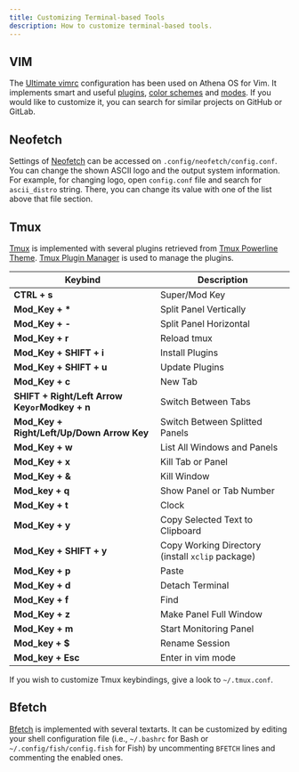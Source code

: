 ```yaml
---
title: Customizing Terminal-based Tools
description: How to customize terminal-based tools.
---
```


## VIM

The [Ultimate vimrc](https://github.com/amix/vimrc) configuration has been used on Athena OS for Vim. It implements smart and useful [plugins](https://github.com/amix/vimrc#included-plugins), [color schemes](https://github.com/amix/vimrc#included-color-schemes) and [modes](https://github.com/amix/vimrc#included-modes). If you would like to customize it, you can search for similar projects on GitHub or GitLab.

## Neofetch

Settings of [Neofetch](https://github.com/dylanaraps/neofetch) can be accessed on `.config/neofetch/config.conf`. You can change the shown ASCII logo and the output system information. For example, for changing logo, open `config.conf` file and search for `ascii_distro` string. There, you can change its value with one of the list above that file section.

## Tmux

[Tmux](https://github.com/tmux/tmux) is implemented with several plugins retrieved from [Tmux Powerline Theme](https://github.com/wfxr/tmux-power). [Tmux Plugin Manager](https://github.com/tmux-plugins/tpm) is used to manage the plugins.

| Keybind | Description |
| ------- | ----------- |
| **CTRL + s**| Super/Mod Key |
| **Mod_Key + \*** | Split Panel Vertically |
| **Mod_Key + -** | Split Panel Horizontal |
| **Mod_Key + r** | Reload tmux |
| **Mod_Key + SHIFT + i** | Install Plugins | 
| **Mod_Key + SHIFT + u** | Update Plugins |
| **Mod_Key + c** | New Tab |
| **SHIFT + Right/Left Arrow Key` or `Modkey + n** | Switch Between Tabs |
| **Mod_Key + Right/Left/Up/Down Arrow Key** | Switch Between Splitted Panels |
| **Mod_Key + w** | List All Windows and Panels |
| **Mod_Key + x** | Kill Tab or Panel |
| **Mod_Key + &** | Kill Window |
| **Mod_key + q** | Show Panel or Tab Number |
| **Mod_Key + t** | Clock |
| **Mod_Key + y** | Copy Selected Text to Clipboard |
| **Mod_Key + SHIFT + y** | Copy Working Directory (install `xclip` package) |
| **Mod_Key + p** | Paste |
| **Mod_Key + d** | Detach Terminal |
| **Mod_Key + f** | Find |
| **Mod_Key + z** | Make Panel Full Window |
| **Mod_Key + m** | Start Monitoring Panel |
| **Mod_key + $** | Rename Session |
| **Mod_key + Esc** | Enter in vim mode|

If you wish to customize Tmux keybindings, give a look to `~/.tmux.conf`.

## Bfetch

[Bfetch](https://github.com/NNBnh/bfetch) is implemented with several textarts. It can be customized by editing your shell configuration file (i.e., `~/.bashrc` for Bash or `~/.config/fish/config.fish` for Fish) by uncommenting `BFETCH` lines and commenting the enabled ones.
